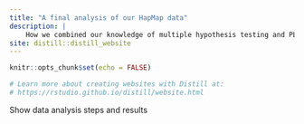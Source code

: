 ```yaml
---
title: "A final analysis of our HapMap data"
description: |
    How we combined our knowledge of multiple hypothesis testing and PLINK results to determine an appropriate significance threshold for our HapMap dataset
site: distill::distill_website
---
```


```r
knitr::opts_chunk$set(echo = FALSE)

# Learn more about creating websites with Distill at:
# https://rstudio.github.io/distill/website.html

```

Show data analysis steps and results